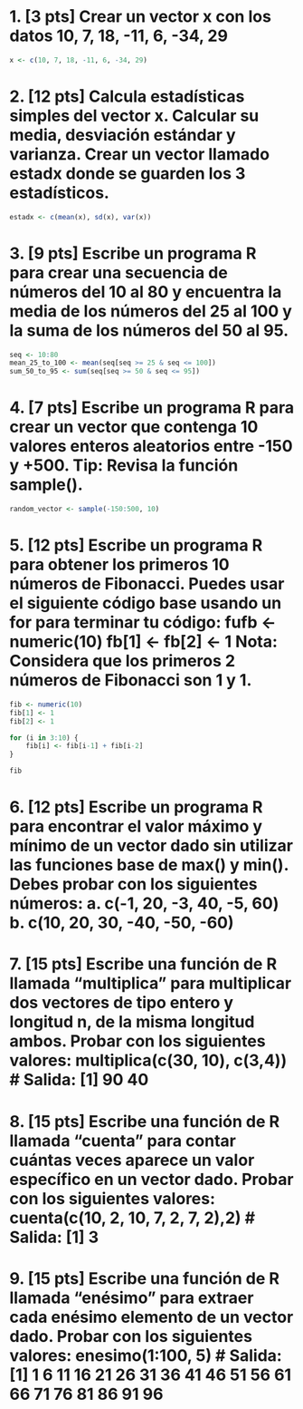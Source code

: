 # 1. [3 pts] Crear un vector x con los datos 10, 7, 18, -11, 6, -34, 29
```r
x <- c(10, 7, 18, -11, 6, -34, 29)
```

# 2. [12 pts] Calcula estadísticas simples del vector x. Calcular su media, desviación estándar y varianza. Crear un vector llamado estadx donde se guarden los 3 estadísticos.
```r
estadx <- c(mean(x), sd(x), var(x))
```

# 3. [9 pts] Escribe un programa R para crear una secuencia de números del 10 al 80 y encuentra la media de los números del 25 al 100 y la suma de los números del 50 al 95.
```r
seq <- 10:80
mean_25_to_100 <- mean(seq[seq >= 25 & seq <= 100])
sum_50_to_95 <- sum(seq[seq >= 50 & seq <= 95])
```

# 4. [7 pts] Escribe un programa R para crear un vector que contenga 10 valores enteros aleatorios entre -150 y +500. Tip: Revisa la función sample().
```r
random_vector <- sample(-150:500, 10)
```

# 5. [12 pts] Escribe un programa R para obtener los primeros 10 números de Fibonacci. Puedes usar el siguiente código base usando un for para terminar tu código: fufb <- numeric(10) fb[1] <- fb[2] <- 1 Nota: Considera que los primeros 2 números de Fibonacci son 1 y 1.
```r
fib <- numeric(10)
fib[1] <- 1
fib[2] <- 1

for (i in 3:10) {
    fib[i] <- fib[i-1] + fib[i-2]
}

fib
```
# 6. [12 pts] Escribe un programa R para encontrar el valor máximo y mínimo de un vector dado sin utilizar las funciones base de max() y min(). Debes probar con los siguientes números: a. c(-1, 20, -3, 40, -5, 60) b. c(10, 20, 30, -40, -50, -60)

# 7. [15 pts] Escribe una función de R llamada “multiplica” para multiplicar dos vectores de tipo entero y longitud n, de la misma longitud ambos. Probar con los siguientes valores: multiplica(c(30, 10), c(3,4)) # Salida: [1] 90 40

# 8. [15 pts] Escribe una función de R llamada “cuenta” para contar cuántas veces aparece un valor específico en un vector dado. Probar con los siguientes valores: cuenta(c(10, 2, 10, 7, 2, 7, 2),2) # Salida: [1] 3

# 9. [15 pts] Escribe una función de R llamada “enésimo” para extraer cada enésimo elemento de un vector dado. Probar con los siguientes valores: enesimo(1:100, 5) # Salida: [1] 1 6 11 16 21 26 31 36 41 46 51 56 61 66 71 76 81 86 91 96
